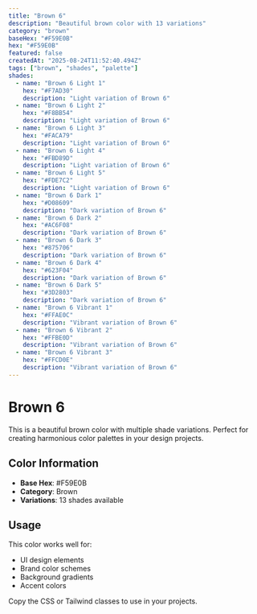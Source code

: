 ```yaml
---
title: "Brown 6"
description: "Beautiful brown color with 13 variations"
category: "brown"
baseHex: "#F59E0B"
hex: "#F59E0B"
featured: false
createdAt: "2025-08-24T11:52:40.494Z"
tags: ["brown", "shades", "palette"]
shades:
  - name: "Brown 6 Light 1"
    hex: "#F7AD30"
    description: "Light variation of Brown 6"
  - name: "Brown 6 Light 2"
    hex: "#F8BB54"
    description: "Light variation of Brown 6"
  - name: "Brown 6 Light 3"
    hex: "#FACA79"
    description: "Light variation of Brown 6"
  - name: "Brown 6 Light 4"
    hex: "#FBD89D"
    description: "Light variation of Brown 6"
  - name: "Brown 6 Light 5"
    hex: "#FDE7C2"
    description: "Light variation of Brown 6"
  - name: "Brown 6 Dark 1"
    hex: "#D08609"
    description: "Dark variation of Brown 6"
  - name: "Brown 6 Dark 2"
    hex: "#AC6F08"
    description: "Dark variation of Brown 6"
  - name: "Brown 6 Dark 3"
    hex: "#875706"
    description: "Dark variation of Brown 6"
  - name: "Brown 6 Dark 4"
    hex: "#623F04"
    description: "Dark variation of Brown 6"
  - name: "Brown 6 Dark 5"
    hex: "#3D2803"
    description: "Dark variation of Brown 6"
  - name: "Brown 6 Vibrant 1"
    hex: "#FFAE0C"
    description: "Vibrant variation of Brown 6"
  - name: "Brown 6 Vibrant 2"
    hex: "#FFBE0D"
    description: "Vibrant variation of Brown 6"
  - name: "Brown 6 Vibrant 3"
    hex: "#FFCD0E"
    description: "Vibrant variation of Brown 6"
---
```


# Brown 6

This is a beautiful brown color with multiple shade variations. Perfect for creating harmonious color palettes in your design projects.

## Color Information

- **Base Hex**: #F59E0B
- **Category**: Brown
- **Variations**: 13 shades available

## Usage

This color works well for:
- UI design elements
- Brand color schemes  
- Background gradients
- Accent colors

Copy the CSS or Tailwind classes to use in your projects.
